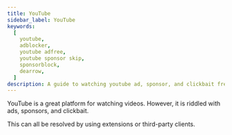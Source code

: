 ```yaml
---
title: YouTube
sidebar_label: YouTube
keywords:
  [
    youtube, 
    adblocker,
    youtube adfree,
    youtube sponsor skip,
    sponsorblock,
    dearrow,
  ]
description: A guide to watching youtube ad, sponsor, and clickbait free
---
```




YouTube is a great platform for watching videos.
However, it is riddled with ads, sponsors, and clickbait.

This can all be resolved by using extensions or third-party clients. 


<Tabs queryString="platform" className="custom-tabs">

<TabItem value="browser" label="Browser">

<Extensions/>

</TabItem>

<TabItem value="android" label="Android">

<ReVanced/>

</TabItem>

<TabItem value="android-tv" label="Android TV">

<SmartTube/>

</TabItem>

<TabItem value="samsung-tv" label="Samsung TV">

<TizenTube/>

</TabItem>

</Tabs>